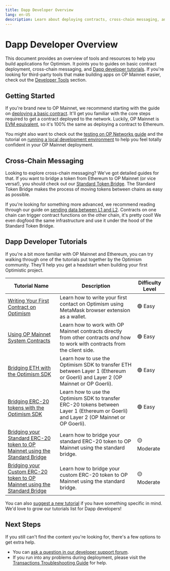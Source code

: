 ```yaml
---
title: Dapp Developer Overview
lang: en-US
description: Learn about deploying contracts, cross-chain messaging, and tutorials to help you build applications for Optimism.
---
```


# Dapp Developer Overview

This document provides an overview of tools and resources to help you build applications for Optimism. It points you to guides on basic contract deployment, cross-chain messaging, and [Dapp developer tutorials](#dapp-developer-tutorials).
If you're looking for third-party tools that make building apps on OP Mainnet easier, check out the [Developer Tools](/tools/overview) section.

## Getting Started

If you're brand new to OP Mainnet, we recommend starting with the guide on [deploying a basic contract](/getting-started-op-mainnet).
It'll get you familiar with the core steps required to get a contract deployed to the network.
Luckily, OP Mainnet is [EVM equivalent](https://medium.com/ethereum-optimism/introducing-evm-equivalence-5c2021deb306), so it's 100% the same as deploying a contract to Ethereum.

You might also want to check out the [testing on OP Networks guide](testing) and the tutorial on [running a local development environment](/testing/dev-node) to help you feel totally confident in your OP Mainnet deployment.

## Cross-Chain Messaging

Looking to explore cross-chain messaging? We've got detailed guides for that.
If you want to bridge a token from Ethereum to OP Mainnet (or vice versa!), you should check out our [Standard Token Bridge](bridging/standard-bridge).
The Standard Token Bridge makes the process of moving tokens between chains as easy as possible.

If you're looking for something more advanced, we recommend reading through our guide on [sending data between L1 and L2](bridging/messaging).
Contracts on one chain can trigger contract functions on the other chain, it's pretty cool!
We even dogfood the same infrastructure and use it under the hood of the Standard Token Bridge.

## Dapp Developer Tutorials

If you're a bit more familiar with OP Mainnet and Ethereum, you can try walking through one of the tutorials put together by the Optimism community.
They'll help you get a headstart when building your first Optimistic project. 

| Tutorial Name | Description | Difficulty Level | 
| ------------- | ----------- | -----------------|
| [Writing Your First Contract on Optimism](tutorials/first-contract) | Learn how to write your first contact on Optimism using MetaMask browser extension as a wallet. | 🟢 Easy |
| [Using OP Mainnet System Contracts](tutorials/system-contracts) | Learn how to work with OP Mainnet contracts directly from other contracts *and* how to work with contracts from the client side. | 🟢 Easy |
| [Bridging ETH with the Optimism SDK](tutorials/cross-dom-bridge-eth) | Learn how to use the Optimism SDK to transfer ETH between Layer 1 (Ethereum or Goerli) and Layer 2 (OP Mainnet or OP Goerli). | 🟢 Easy |
| [Bridging ERC-20 tokens with the Optimism SDK](tutorials/cross-dom-bridge-erc20) | Learn how to use the Optimism SDK to transfer ERC-20 tokens between Layer 1 (Ethereum or Goerli) and Layer 2 (OP Mainnet or OP Goerli). | 🟢 Easy |
| [Bridging your Standard ERC-20 token to OP Mainnet using the Standard Bridge](tutorials/standard-bridge-standard-token) | Learn how to bridge your standard ERC-20 token to OP Mainnet using the standard bridge. | 🟡 Moderate |
| [Bridging your Custom ERC-20 token to OP Mainnet using the Standard Bridge](tutorials/standard-bridge-custom-token) | Learn how to bridge your custom ERC-20 token to OP Mainnet using the standard bridge. | 🟡 Moderate |

You can also [suggest a new tutorial](https://github.com/ethereum-optimism/docs/issues/new?assignees=&labels=tutorial%2Cdocumentation%2Ccommunity-request&projects=&template=suggest_tutorial.yaml&title=%5BTUTORIAL%5D+Add+PR+title) if you have something specific in mind. We'd love to grow our tutorials list for Dapp developers! 

## Next Steps

If you still can't find the content you're looking for, there's a few options to get extra help. 
*   You can [ask a question in our developer support forum](https://github.com/ethereum-optimism/developers/discussions).
*   If you run into any problems during deployment, please visit the [Transactions Troubleshooting Guide](troubleshooting) for help.
